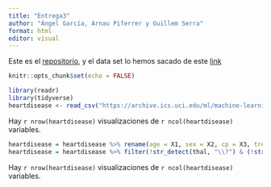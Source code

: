 ```yaml
---
title: "Entrega3"
author: "Ángel García, Arnau Piferrer y Guillem Serra"
format: html
editor: visual
---
```


Este es el [repositorio](https://github.com/GSMir/Entrega3), y el data set lo hemos sacado de este [link](https://archive.ics.uci.edu/dataset/45/heart+disease)

```r
knitr::opts_chunk$set(echo = FALSE)
```

```r
library(readr)
library(tidyverse)
heartdisease <- read_csv("https://archive.ics.uci.edu/ml/machine-learning-databases/heart-disease/processed.cleveland.data", col_names = FALSE, show_col_types = FALSE)
```

Hay `r nrow(heartdisease)` visualizaciones de `r ncol(heartdisease)` variables.

```r
heartdisease = heartdisease %>% rename(age = X1, sex = X2, cp = X3, trestbps = X4, chol = X5, fbs = X6, restecg = X7, thalac = X8, exang = X9, oldpeak = X10, slope = X11, ca = X12, thal = X13, num = X14)
heartdisease = heartdisease %>% filter(!str_detect(thal, "\\?") & (!str_detect(ca, "\\?")))
```

Hay `r nrow(heartdisease)` visualizaciones de `r ncol(heartdisease)` variables.